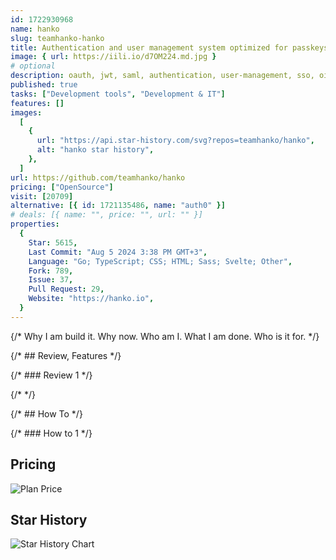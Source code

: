 ```yaml
---
id: 1722930968
name: hanko
slug: teamhanko-hanko
title: Authentication and user management system optimized for passkeys
image: { url: https://iili.io/d7OM224.md.jpg }
# optional
description: oauth, jwt, saml, authentication, user-management, sso, oidc, passwordless, ciam, webauthn, fido2, sign-in-with-apple, sign-in-with-google, passkeys,  ,
published: true
tasks: ["Development tools", "Development & IT"]
features: []
images:
  [
    {
      url: "https://api.star-history.com/svg?repos=teamhanko/hanko",
      alt: "hanko star history",
    },
  ]
url: https://github.com/teamhanko/hanko
pricing: ["OpenSource"]
visit: [20709]
alternative: [{ id: 1721135486, name: "auth0" }]
# deals: [{ name: "", price: "", url: "" }]
properties:
  {
    Star: 5615,
    Last Commit: "Aug 5 2024 3:38 PM GMT+3",
    Language: "Go; TypeScript; CSS; HTML; Sass; Svelte; Other",
    Fork: 789,
    Issue: 37,
    Pull Request: 29,
    Website: "https://hanko.io",
  }
---
```


{/* Why I am build it. Why now. Who am I. What I am done. Who is it for. */}

{/* ## Review, Features */}

{/* ### Review 1 */}

{/* <DetailYoutube videoId="" startTime={0} /> */}

{/* ## How To */}

{/* ### How to 1 */}

## Pricing

<Img
  src="https://p140.p3.n0.cdn.zight.com/items/P8urnyLE/534072c0-0dd2-41bd-9e7a-44fb04492f0c.jpg"
  alt="Plan Price"
/>

## Star History

![Star History Chart](https://api.star-history.com/svg?repos=teamhanko/hanko)
